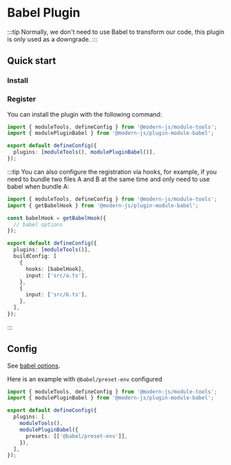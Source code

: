 # Babel Plugin

:::tip
Normally, we don't need to use Babel to transform our code, this plugin is only used as a downgrade.
:::

## Quick start

### Install


<PackageManagerTabs command="add @modern-js/plugin-module-babel -D" />

### Register

You can install the plugin with the following command:

```ts
import { moduleTools, defineConfig } from '@modern-js/module-tools';
import { modulePluginBabel } from '@modern-js/plugin-module-babel';

export default defineConfig({
  plugins: [moduleTools(), modulePluginBabel()],
});
```

:::tip
You can also configure the registration via hooks, for example,
if you need to bundle two files A and B at the same time and only need to use babel when bundle A:

```ts
import { moduleTools, defineConfig } from '@modern-js/module-tools';
import { getBabelHook } from '@modern-js/plugin-module-babel';

const babelHook = getBabelHook({
  // babel options
});

export default defineConfig({
  plugins: [moduleTools()],
  buildConfig: [
    {
      hooks: [babelHook],
      input: ['src/a.ts'],
    },
    {
      input: ['src/b.ts'],
    },
  ],
});
```

:::

## Config

See [babel options](https://babeljs.io/docs/options).

Here is an example with `@babel/preset-env` configured

```ts
import { moduleTools, defineConfig } from '@modern-js/module-tools';
import { modulePluginBabel } from '@modern-js/plugin-module-babel';

export default defineConfig({
  plugins: [
    moduleTools(),
    modulePluginBabel({
      presets: [['@babel/preset-env']],
    }),
  ],
});
```
